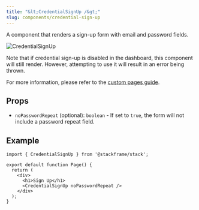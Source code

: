 ```yaml
---
title: "&lt;CredentialSignUp /&gt;"
slug: components/credential-sign-up
---
```


A component that renders a sign-up form with email and password fields.

<div className="stack-white-image-showcase">
  <img src="../imgs/credential-sign-up.png" alt="CredentialSignUp" height={233} />
</div>

Note that if credential sign-up is disabled in the dashboard, this component will still render. However, attempting to use it will result in an error being thrown.

For more information, please refer to the [custom pages guide](../customization/custom-pages.mdx).

## Props

- `noPasswordRepeat` (optional): `boolean` - If set to `true`, the form will not include a password repeat field.

## Example

```tsx
import { CredentialSignUp } from '@stackframe/stack';

export default function Page() {
  return (
    <div>
      <h1>Sign Up</h1>
      <CredentialSignUp noPasswordRepeat />
    </div>
  );
}
```
